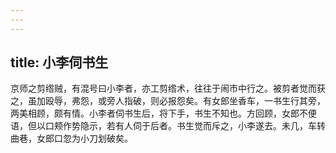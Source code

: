 ```yaml
---
---
---
```

title: 小李伺书生
---



京师之剪绺贼，有混号曰小李者，亦工剪绺术，往往于闹市中行之。被剪者觉而获之，虽加殴辱，弗怨，或旁人指破，则必报怨矣。有女郎坐香车，一书生行其旁，两美相顾，颇有情。小李者伺书生后，将下手，书生不知也。方回顾，女郎不便语，但以口颊作势隐示，若有人伺于后者。书生觉而斥之，小李遂去。未几，车转曲巷，女郎口忽为小刀划破矣。